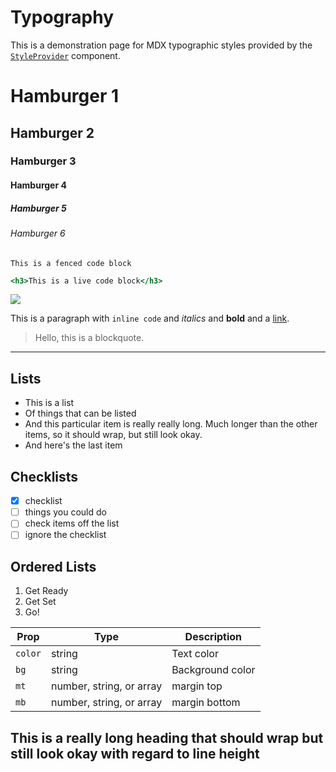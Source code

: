 

# Typography

This is a demonstration page for MDX typographic styles provided by the [`StyleProvider`](/StyleProvider) component.

# Hamburger 1
## Hamburger 2
### Hamburger 3
#### Hamburger 4
##### Hamburger 5
###### Hamburger 6

```
This is a fenced code block
```

```.jsx
<h3>This is a live code block</h3>
```

![](https://jxnblk.com/blazin/card.png)

This is a paragraph with `inline code` and *italics* and **bold** and a [link](#typography).

> Hello, this is a blockquote.

---

## Lists

- This is a list
- Of things that can be listed
- And this particular item is really really long. Much longer than the other items, so it should wrap, but still look okay.
- And here's the last item

## Checklists

- [x] checklist
- [ ] things you could do
- [ ] check items off the list
- [ ] ignore the checklist

## Ordered Lists

1. Get Ready
2. Get Set
3. Go!

Prop | Type | Description
---|---|---
`color` | string | Text color
`bg` | string | Background color
`mt` | number, string, or array | margin top
`mb` | number, string, or array | margin bottom

## This is a really long heading that should wrap but still look okay with regard to line height

